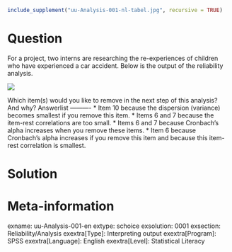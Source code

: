 ```r
include_supplement("uu-Analysis-001-nl-tabel.jpg", recursive = TRUE)
```

Question
========
  
For a project, two interns are researching the re-experiences of children who have experienced a car accident. Below is the output of the reliability analysis.

![](uu-Analysis-001-nl-tabel.jpg)

Which item(s) would you like to remove in the next step of this analysis? And why? 
Answerlist
----------
* Item 10 because the dispersion (variance) becomes smallest if you remove this item.
* Items 6 and 7 because the item-rest correlations are too small.
* Items 6 and 7 because Cronbach's alpha increases when you remove these items.
* Item 6 because Cronbach's alpha increases if you remove this item and because this item-rest correlation is smallest. 

Solution
========

Meta-information
================
exname: uu-Analysis-001-en
extype: schoice
exsolution: 0001
exsection: Reliability/Analysis
exextra[Type]: Interpreting output
exextra[Program]: SPSS
exextra[Language]: English
exextra[Level]: Statistical Literacy
